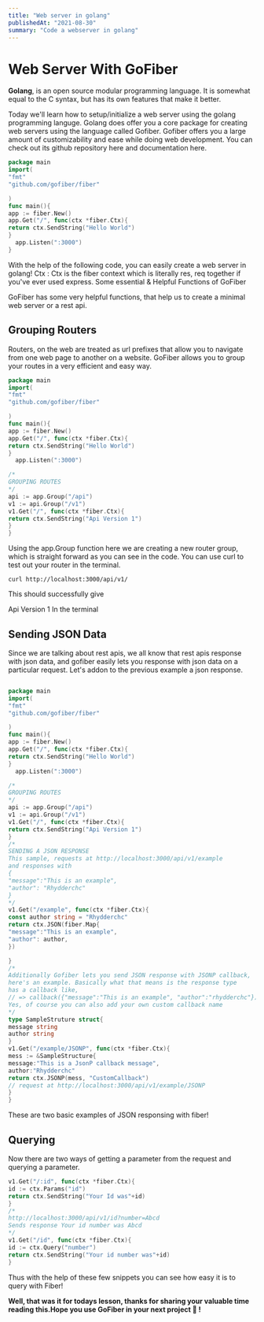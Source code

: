 ```yaml
---
title: "Web server in golang"
publishedAt: "2021-08-30"
summary: "Code a webserver in golang"
---
```

# Web Server With GoFiber

**Golang**, is an open source modular programming language. It is somewhat equal to the C syntax, but has its own features that make it better.

Today we'll learn how to setup/initialize a web server using the golang programming languge.
Golang does offer you a core package for creating web servers using the language called  Gofiber.
Gofiber offers you a large amount of customizability and ease while doing web development. You can check out its github repository here and documentation here.

```go
package main
import(
"fmt"
"github.com/gofiber/fiber"

)
func main(){
app := fiber.New()
app.Get("/", func(ctx *fiber.Ctx){
return ctx.SendString("Hello World")
}
  app.Listen(":3000")
}
```

With the help of the following code, you can easily create a web server in golang!
Ctx : Ctx is the fiber context which is literally res, req together if you've ever used express.
Some essential & Helpful Functions of GoFiber

GoFiber has some very helpful functions, that help us to create a minimal web server or a rest api.

## Grouping Routers

Routers, on the web are treated as url prefixes that allow you to navigate from one web page to another on a website. GoFiber allows you to group your routes in a very efficient and easy way.

```go
package main
import(
"fmt"
"github.com/gofiber/fiber"

)
func main(){
app := fiber.New()
app.Get("/", func(ctx *fiber.Ctx){
return ctx.SendString("Hello World")
}
  app.Listen(":3000")

/*
GROUPING ROUTES
*/
api := app.Group("/api")
v1 := api.Group("/v1")
v1.Get("/", func(ctx *fiber.Ctx){
return ctx.SendString("Api Version 1")
}
}
```
Using the app.Group function here we are creating a new router group, which is straight forward as you can see in the code. You can use curl to test out your router in the terminal.


```
curl http://localhost:3000/api/v1/
```
This should successfully give 


Api Version 1
In the terminal

## Sending JSON Data

Since we are talking about rest apis, we all know that rest apis response with json data, and gofiber easily lets you response with json data on a particular request. Let's addon to the previous example a json response.


```go

package main
import(
"fmt"
"github.com/gofiber/fiber"

)
func main(){
app := fiber.New()
app.Get("/", func(ctx *fiber.Ctx){
return ctx.SendString("Hello World")
}
  app.Listen(":3000")

/*
GROUPING ROUTES
*/
api := app.Group("/api")
v1 := api.Group("/v1")
v1.Get("/", func(ctx *fiber.Ctx){
return ctx.SendString("Api Version 1")
}
/*
SENDING A JSON RESPONSE
This sample, requests at http://localhost:3000/api/v1/example
and responses with
{
"message":"This is an example",
"author": "Rhydderchc"
}
*/
v1.Get("/example", func(ctx *fiber.Ctx){
const author string = "Rhydderchc"
return ctx.JSON(fiber.Map{
"message":"This is an example",
"author": author,
})

}
/*
Additionally Gofiber lets you send JSON response with JSONP callback, 
here's an example. Basically what that means is the response type 
has a callback like,
// => callback({"message":"This is an example", "author":"rhydderchc"})
Yes, of course you can also add your own custom callback name
*/
type SampleStruture struct{
message string
author string
}
v1.Get("/example/JSONP", func(ctx *fiber.Ctx){
mess := &SampleStructure{
message:"This is a JsonP callback message",
author:"Rhydderchc"
return ctx.JSONP(mess, "CustomCallback")
// request at http://localhost:3000/api/v1/example/JSONP
}
}
```
These are two basic examples of JSON responsing with fiber!

## Querying

Now there are two ways of getting a parameter from the request and querying a parameter.

```go
v1.Get("/:id", func(ctx *fiber.Ctx){
id := ctx.Params("id")
return ctx.SendString("Your Id was"+id)
}
/* 
http://localhost:3000/api/v1/id?number=Abcd
Sends response Your id number was Abcd
*/
v1.Get("/id", func(ctx *fiber.Ctx){
id := ctx.Query("number")
return ctx.SendString("Your id number was"+id)
}
```
Thus with the help of these few snippets you can see how easy it is to query with Fiber!

**Well, that was it for todays lesson, thanks for sharing your valuable time reading this.Hope you use GoFiber in your next project 👋 !**
